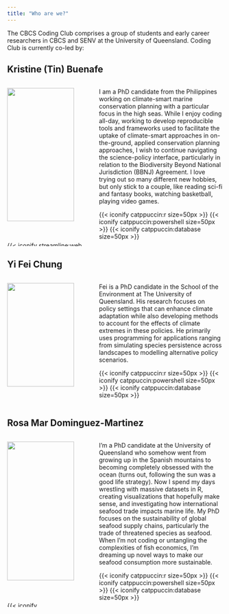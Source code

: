 ```yaml
---
title: "Who are we?"
---
```


The CBCS Coding Club comprises a group of students and early career researchers in CBCS and SENV at the University of Queensland. Coding Club is currently co-led by:

## Kristine (Tin) Buenafe

::::: columns
::: {.column width="40%" align="center"}
<img src="images/Tin_Buenafe_cropped.jpg" style="width: 90%; object-fit: contain"/>

<a href="https://snbuenafe.github.io" target="_blank" class="icons">{{< iconify streamline:web >}}</a> 
<a href="https://scholar.google.com/citations?user=jEIS64UAAAAJ&hl=en&oi=ao" target="_blank" class="icons">{{< iconify academicons:google-scholar >}}</a> 
<a href="www.linkedin.com/in/tin-buenafe" target="_blank" class="icons">{{< iconify mdi:linkedin >}}</a> <a href="mailto:k.buenafe@uq.edu.au" target="_blank" class="icons">{{< iconify mdi-light:email >}}</a> 
:::

::: {.column width="60%"}
I am a PhD candidate from the Philippines working on climate-smart marine conservation planning with a particular focus in the high seas. While I enjoy coding all-day, working to develop reproducible tools and frameworks used to facilitate the uptake of climate-smart approaches in on-the-ground, applied conservation planning approaches, I wish to continue navigating the science-policy interface, particularly in relation to the Biodiversity Beyond National Jurisdiction (BBNJ) Agreement. I love trying out so many different new hobbies, but only stick to a couple, like reading sci-fi and fantasy books, watching basketball, playing video games.

{{< iconify catppuccin:r size=50px >}}  {{< iconify catppuccin:powershell size=50px >}} {{< iconify catppuccin:database size=50px >}}  
:::
:::::

## Yi Fei Chung

::::: columns
::: {.column width="40%" align="center"}
<img src="images/Fei_Chung_cropped.jpg" style="width: 90%; object-fit: contain"/>

<a href="https://scholar.google.com/citations?hl=en&user=DRhjtzwAAAAJ" target="_blank" class="icons">{{< iconify academicons:google-scholar >}}</a> 
<a href="https://www.linkedin.com/in/chungyifei/" target="_blank" class="icons">{{< iconify mdi:linkedin >}}</a>
<a href="mailto:yifei.chung@uq.edu.au" target="_blank" class="icons">{{< iconify mdi-light:email >}}</a> 
:::

::: {.column width="60%"}
Fei is a PhD candidate in the School of the Environment at The University of Queensland. His research focuses on policy settings that can enhance climate adaptation while also developing methods to account for the effects of climate extremes in these policies. He primarily uses programming for applications ranging from simulating species persistence across landscapes to modelling alternative policy scenarios.

{{< iconify catppuccin:r size=50px >}}  {{< iconify catppuccin:powershell size=50px >}} {{< iconify catppuccin:database size=50px >}}  
:::
:::::

## Rosa Mar Dominguez-Martinez

::::: columns
::: {.column width="40%" align="center"}
<img src="images/Rosa_Dominguez_Martinez_cropped.jpg" style="width: 90%; object-fit: contain"/>

<a href="https://scholar.google.com/citations?hl=en&user=mUWn6W0AAAAJ" target="_blank" class="icons">{{< iconify academicons:google-scholar >}}</a> 
<a href="https://www.linkedin.com/in/rosa-mar-dominguez-martinez-427a5014a/" target="_blank" class="icons">{{< iconify mdi:linkedin >}}</a> <a href="mailto:r.dominguezmartinez@uq.edu.au" target="_blank" class="icons">{{< iconify mdi-light:email >}}</a> 
:::

::: {.column width="60%"}
I'm a PhD candidate at the University of Queensland who somehow went from growing up in the Spanish mountains to becoming completely obsessed with the ocean (turns out, following the sun was a good life strategy). Now I spend my days wrestling with massive datasets in R, creating visualizations that hopefully make sense, and investigating how international seafood trade impacts marine life. My PhD focuses on the sustainability of global seafood supply chains, particularly the trade of threatened species as seafood. When I'm not coding or untangling the complexities of fish economics, I'm dreaming up novel ways to make our seafood consumption more sustainable.

{{< iconify catppuccin:r size=50px >}}  {{< iconify catppuccin:powershell size=50px >}} {{< iconify catppuccin:database size=50px >}}  
:::
:::::
